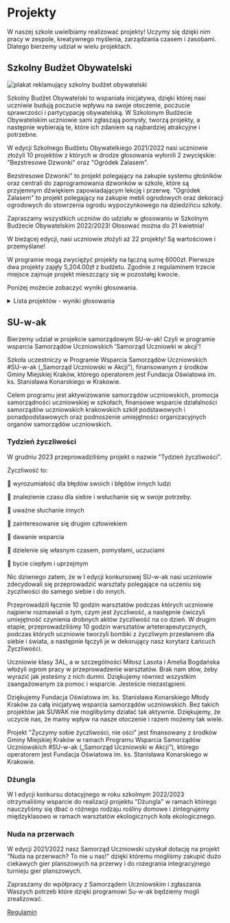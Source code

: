 # Projekty

W naszej szkole uwielbiamy realizować projekty! Uczymy się dzięki nim pracy w
zespole, kreatywnego myślenia, zarządzania czasem i zasobami. Dlatego bierzemy
udział w wielu projektach.

## Szkolny Budżet Obywatelski

![plakat reklamujący szkolny budżet obywatelski](/img/projekty/Szkolny_Budżet_Obywatelski_2021_22_3.jpg)

Szkolny Budżet Obywatelski to wspaniała inicjatywa, dzięki której nasi uczniwie
budują poczucie wpływu na swoje otoczenie, poczucie sprawczości i partycypację
obywatelską. W Szkolonym Budżecie Obywatelskim uczniowie sami zgłaszają pomysły,
tworzą projekty, a następnie wybierają te, które ich zdaniem są najbardziej
atrakcyjne i potrzebne.

W edycji Szkolnego Budżetu Obywatelkiego 2021/2022 nasi uczniowie złożyli 10
projektów z których w drodze głosowania wyłonili 2 zwycięskie: "Bezstresowe
Dzwonki" oraz "Ogródek Zalasem".

Bezstresowe Dzwonki" to projekt polegający na zakupie systemu głośników oraz
centrali do zaprogramowania dzwonków w szkole, które są przyjemnym dźwiękiem
zapowiadającym lekcję i przerwę. "Ogródek Zalasem" to projekt polegający na
zakupie mebli ogrodowych oraz dekoracji ogrodowych do stowrzenia ogrodu
wypoczynkowego na dziedzińcu szkoły.

Zapraszamy wszystkich uczniów do udziału w głosowaniu w Szkolnym Budżecie
Obywatelskim 2022/2023! Głosować można do 21 kwietnia!

W bieżącej edycji, nasi uczniowie złożyli aż 22 projekty! Są wartościowe i
przemyślane!

W programie mogą zwyciężyć projekty na łączną sumę 6000zł. Pierwsze dwa projekty
zajęły 5,204.00zł z budżetu. Zgodnie z regulaminem trzecie miejsce zajmuje
projekt mieszczący się w pozostałęj kwocie.

Poniżej możecie zobaczyć wyniki głosowania.

<details>
  <summary>Lista projektów - wyniki głosowania</summary>

### Zwycięskie projekty

| Tytuł projektu          | Liczba punktów | Opis projektu                                                                                                                                                                                                                                                                                                                                    | Wartość projektu |
| ----------------------- | -------------- | ------------------------------------------------------------------------------------------------------------------------------------------------------------------------------------------------------------------------------------------------------------------------------------------------------------------------------------------------ | ---------------- |
| SALA ogrodowa           | 199            | Projekt miałby polegać na stworzeniu sali do prowadzenia lekcji oraz przestrzeni wypoczynkowej na zewnątrz szkoły. Miałoby To polegać na stworzeniu przeciwsłonecznego zadaszenia oraz zagospodarowania przestrzeni pod nim. Chcielibyśmy wstawić tam krzesła, stoliki, tablicę, tworząc przy tym wyjątkową salę lekcyjną na świerzym powietrzu. | 2,463.00 zł      |
| Bilard - połączmy ludzi | 147            | Projekt obejmuje zakup stołu do bilarda oraz akcesoriów.                                                                                                                                                                                                                                                                                         | 2,741.00 zł      |
| Łamacz lodów            | 8              | Projekt polega na zakupie gier towarzyskich mających na celu złamanie pierwszych lodów i integracji między uczniami podczas przerw.                                                                                                                                                                                                              | 600.00 zł        |

### Pozostałe projekty

| Tytuł projektu                 | Liczba punktów | Opis projektu                                                                                                                                                                                                                                                                                                                                                                                                                                                                                                                                                                                                                                                                                                                 | Wartość projektu |
| ------------------------------ | -------------- | ----------------------------------------------------------------------------------------------------------------------------------------------------------------------------------------------------------------------------------------------------------------------------------------------------------------------------------------------------------------------------------------------------------------------------------------------------------------------------------------------------------------------------------------------------------------------------------------------------------------------------------------------------------------------------------------------------------------------------- | ---------------- |
| SZKOLNY IT SPACE               | 136            | Za środki z budżetu planujemy zakupić dwa stoliki, dwie stacje ładowania urządzeń elektrycznych, regał na książki oraz zestaw tematycznych ogólnodostępnych książek związanych z branża IT, które następnie podzielimy na poszczególne działy (np. C++, Python itp). Celem projektu jest stworzenie w szkole przestrzeni pozwalającej na rozwój zainteresowań, odstresowanie się i podładowanie swojego sprzętu i odpoczynek podczas przerw.                                                                                                                                                                                                                                                                                  | 2,828.57 zł      |
| 31 LO - OAZA                   | 100            | Głównym celem projektu jest stworzenie miejsca w 31 liceum, w którym uczniowie i nie tylko będą mogli się uspokoić, zrelaksować i odpocząć po ciężkim dniu. Projekt opiera się w dużej mierze na doświadczeniach uczniów i nauczycieli naszego liceum. Rozwiązaniem na problemy uczniów, którymi między innymi są: \- brak miejsca, gdzie można się wyciszyć, \- brak miejsca, gdzie można usiąść i pograć na spokojnie w planszówki. jest niniejszy projekt, który zakłada stworzenie otoczenia przyjaznego jak i praktycznego. Zamontowane zostaną na ścianach pianki wygłuszające i rośliny, które wyciszą docelowe miejsce. Rośliny i stoły nadadzą otoczeniu nastrój, dzięki temu stan psychiczny uczniów się ustatkuje. | 2,990.00 zł      |
| Nasze serca w naszej szkole    | 92             | Projekt zakłada przemalowanie ścian na klatce schodowej i stworzeie tam przestrzeni do podpisów uczniów i możliwości pozostawieia tam przez uczniów swojego rysunku i kilku słów dla reszty społeczności szkolnej. W ramach projektu zostaną wykonane prace, zakupione farby i zorganizowane działania aby każdy uczeń mógł zostawić w szkole coś od siebie.                                                                                                                                                                                                                                                                                                                                                                  | 1,567.32 zł      |
| Zakodowane tablice absolwentów | 70             | Projekt polega na stworzeniu tabic z wizerunkiem absolwentów w celu upamiętnienia ich obecności w społeczności szkolnej. Projekt zakłada zorganizowanie w szkole na korytarzu na II piętrze przestrzeni przedstawiającej naszych absolwentów. Przygotowanie i wydruk tablo, opisów oraz słów pozostawionyh przez absolwentów do uczniów w szkole. Projekt obejmuje zakup ram do ekspozycji oraz przyjęcie związane z odkryciem tablic.                                                                                                                                                                                                                                                                                        | 1,798.00 zł      |
| Odmieńmy nasz korytarz         | 45             | Projekt załada stworzenie na korytarzu przestrzeni do odrabiania lecji, jedzenia drugiego śniadania i obiadów oraz wspólnego grania w planszówki. W ramach proejktu zakupione zostaną stoły i krzesła zupełniające istniejące już na korytarzu kanapy. W ramach projektu zostaną również zakupione gry planszowe.                                                                                                                                                                                                                                                                                                                                                                                                             | 2,562.99 zł      |
| Przedstawienie - Balladyna     | 38             | Projekt ma na celu zorganizowanie przedstawienia Balladyna inaugurującego kółko teatralne. W ramach projeku zakupione zostaną materiały do stworzenia scenografii, strojów, sceny i akcesoriów technicznych (oswietlenia, mikrofonów, etc.) do zorganizowania przedstawienia i obsługi powstającego w ten sposób koła teatralnego.                                                                                                                                                                                                                                                                                                                                                                                            | 1,536.14 zł      |
| Świetlana przyszłość           | 38             | Projekt polega na przygotowaniu wzoru i zamówieniu neonu ledowego do powieszenia na korytarzu. Neon pokazywąłby logo szkoły i napis, motto szkoły: Jedyne takie liceum.                                                                                                                                                                                                                                                                                                                                                                                                                                                                                                                                                       | 2,500.00 zł      |
| Zielone wodospady              | 38             | Projekt polega na kupieniu kwietników ściennych oraz roślin wiszących których zadaniem będzie upięknić, wyciszyć i dotlenić korytarz szkolny i klatki schodowe.                                                                                                                                                                                                                                                                                                                                                                                                                                                                                                                                                               | 2,600.00 zł      |
| Cisza, spokój                  | 28             | Proejkt zakłasa stworzenie przestrzeni w bibliotece szkolnej w której uczniowie mogliby uciec od chałasu i zgiełku szkolnego korytarza. Zakupione zostaną fotele, zasłony, pufy, lampki i inne dekoracj sprzyjające odpoczynkowi.                                                                                                                                                                                                                                                                                                                                                                                                                                                                                             | 2,780.00 zł      |
| Czas się odstresować           | 23             | Projekt zakłada zakup zabawek relaksacyjnych, gniotków, gier antystresowych oraz paneli wygłuszających aby na korytarzu stworzyć przestrzń do odstresowania się i zredukowania nerwów.                                                                                                                                                                                                                                                                                                                                                                                                                                                                                                                                        | 2,800.00 zł      |
| Kwiaty i motyle na barykady    | 19             | Projekt zakłada wyczyszczenie, wyplewienie, uzupełnienie ziemi i zasianie kwiatów polnych wieloletnich motylolubnych w donicach tworzących mur szkoły od wschodniej strony.                                                                                                                                                                                                                                                                                                                                                                                                                                                                                                                                                   | 2,107.00 zł      |
| Pogramy?                       | 18             | Projekt zakłada zakup krótkich (do 15 minutowej rozgrywki) gier towarzyskich oraz gier: szachy, warcaby, connect 4, statki, państwa miasta w celu stworzenia akywnej przestrzeni do przerw.                                                                                                                                                                                                                                                                                                                                                                                                                                                                                                                                   | 580.00 zł        |
| Widzialni                      | 17             | Projekt zakłada utworzenie dużej tablicy informacyjnej poprzez naklejenie korka na ścianę na II piętrze pomiędzy salami 308 oraz 309.                                                                                                                                                                                                                                                                                                                                                                                                                                                                                                                                                                                         | 2,850.00 zł      |
| W rytm algorytmów              | 16             | Proejkt zakłada zorganizowanie serii warsztatów z nauki algorytmów niezbędnych do ułożenia kostki rubika i zorganizowanie turnieju w ukłądaniu kostki na czas. W ramach prjektu zakupione zostaną profesjonalne kostki rubika o różnych wielkościach oraz przygotowane przez uczniów we współpracy z nauczycielami matematyki i wydrukowane profesjonalnie materiały do nauki algorytmów.                                                                                                                                                                                                                                                                                                                                     | 2,890.00 zł      |
| Schroń się pod potworem        | 16             | Projekt zakłada stworzenie przestrzeni do odpoczynku która będzie w kolorach zielonych (reaksujących) i która udekorowana będzie dużymi roślinami o nazwie Monstera - czyli potworzyca. Projekt zakłąda, aby ten kącik wypoczynku miał swoisty charakter.                                                                                                                                                                                                                                                                                                                                                                                                                                                                     | 2,730.00 zł      |
| Co za dużo to zdrowo           | 15             | Projekt zakłąda uzupełnienie kolekcji roślina na korytarzu szkolnym o duże okazy roślin oczyszczających. W ramach projektu poza roślinami zakupione zostaną również duże donice i kwietniki.                                                                                                                                                                                                                                                                                                                                                                                                                                                                                                                                  | 2,560.00 zł      |
| Klasa z klasą                  | 14             | Proejkt zakłąda zbudowanie/stworzenie przez uczniów tablic informacyjnych z numerem i opisem sal lekcyjnych poprzez użycie zestawów konstrukcyjnych Lego Dots.                                                                                                                                                                                                                                                                                                                                                                                                                                                                                                                                                                | 2,850.00 zł      |
| Wystawa                        | 5              | Proejkt zakłada zorganizowanie wystawy prac fotograficznych naszych uczniów. W ramach projektu zakupione zostaną ramy oraz sztalugi wystawowe.                                                                                                                                                                                                                                                                                                                                                                                                                                                                                                                                                                                | 2,800.00 zł      |
| Zbratajmy się                  | 4              | Projekt zakłada zorganizowanie wydarzenia integracyjnego polegającego na wspólnym dekorowaniu donic i sadzeniu roślin dekoracyjnych w ogrodzie szkolnym. Każda klasa udekorowałaby i posadziła kwiatową aranżację dekoracyjną wyrażającą ich ducha. Powstałby swoisty totem każdej klasy.                                                                                                                                                                                                                                                                                                                                                                                                                                     | 2,500.00 zł      |

</details>

## SU-w-ak


<SuwakBanner />

Bierzemy udział w projekcie samorządowym SU-w-ak! Czyli w programie wsparcia
Samorządów Uczniowskich 'Samorząd Uczniowki w akcji'!

Szkoła uczestniczy w Programie Wsparcia Samorządów Uczniowskich #SU-w-ak
(„Samorząd Uczniowski w Akcji”), finansowanym z środków Gminy Miejskiej Kraków,
którego operatorem jest Fundacja Oświatowa im. ks. Stanisława Konarskiego w
Krakowie.

Celem programu jest aktywizowanie samorządów uczniowskich, promocja
samorządności uczniowskiej w szkołach, finansowe wsparcie działalności
samorządów uczniowskich krakowskich szkół podstawowych i ponadpodstawowych oraz
podnoszenie umiejętności organizacyjnych organów samorządów uczniowskich.

### Tydzień życzliwości

W grudniu 2023 przeprowadziliśmy projekt o nazwie "Tydzień życzliwości".

Życzliwość to:

💜 wyrozumiałość dla błędów swoich i błędów innych ludzi

💙 znalezienie czasu dla siebie i wsłuchanie się w swoje potrzeby.

💜 uważne słuchanie innych

💙 zainteresowanie się drugim człowiekiem

💜 dawanie wsparcia

💙 dzielenie się własnym czasem, pomysłami, uczuciami

💜 bycie ciepłym i uprzejmym

Nic dziwnego zatem, że w I edycji konkursowej SU-w-ak nasi uczniowie zdecydowali
się przeprowadzić warsztaty polegające na uczeniu się życzliwości do samego
siebie i do innych.

Przeprowadzili łącznie 10 godzin warsztatów podczas których uczniowie najpierw
rozmawiali o tym, czym jest życzliwość, a następnie ćwiczyli umiejętność
czynienia drobnych aktów życzliwość na co dzień. W drugim etapie,
przeprowadziliśmy 10 godzin warsztatów arteterapeutycznych, podczas których
uczniowie tworzyli bombki z życzliwym przesłaniem dla siebie i świata, a
następnie łączyli je w dekorujący nasz korytarz Łańcuch Życzliwości.

Uczniowie klasy 3AL, a w szczególności Miłosz Lasota i Amelia Bogdańska włożyli
ogrom pracy w przeprowadzenie warsztatów. Brak nam słów, żeby wyrazić jak
jesteśmy z nich dumni. Dziękujemy również wszystkim zaangażowanym za pomoc i
wsparcie. Jesteście niezastąpieni.

Dziękujemy Fundacja Oświatowa im. ks. Stanisława Konarskiego Młody Kraków za
całą inicjatywę wsparcia samorządów uczniowskich. Bez takich projektów jak SUWAK
nie moglibyśmy działać tak aktywnie. Dziękujemy, że uczycie nas, że mamy wpływ
na nasze otoczenie i razem możemy tak wiele.

Projekt "Życzymy sobie życzliwości, nie ości" jest finansowany z środków Gminy
Miejskiej Kraków w ramach Programu Wsparcia Samorządów Uczniowskich #SU-w-ak
(„Samorząd Uczniowski w Akcji”), którego operatorem jest Fundacja Oświatowa im.
ks. Stanisława Konarskiego w Krakowie.

### Dżungla

W I edycji konkursu dotacyjnego w roku szkolmym 2022/2023 otrzymaliśmy wsparcie
do realizacji projektu "Dżungla" w ramach którego nauczyliśmy się dbać o różnego
rodzaju rośliny domowe i zintegrujemy międzyklasowo w ramach warsztatów
ekologicznych koła ekologicznego.

### Nuda na przerwach

W edycji 2021/2022 nasz Samorząd Uczniowski uzyskał dotację na projekt "Nuda na
przerwach? To nie u nas!" dzięki któremu mogliśmy zakupić dużo ciekawych gier
planszowych na przerwy i do rozegrania integracyjnego turnieju gier planszowych.

Zapraszamy do wpółpracy z Samorządem Uczniowskim i zgłaszania Waszych potrzeb
które dzięki programowi Su-w-ak będziemy mogli zrealizować.

[Regulamin](/files/REGULAMIN_SUWAK_2022_2023.pdf)
